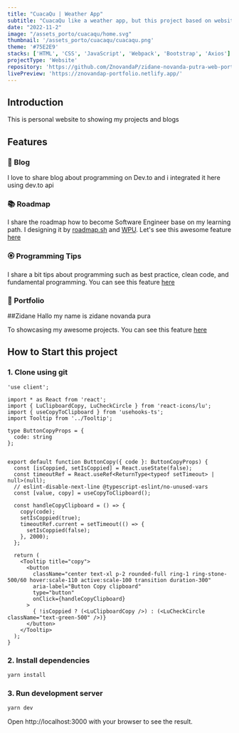```yaml
---
title: "CuacaQu | Weather App"
subtitle: "CuacaQu like a weather app, but this project based on website, the data weather around world get from public API OpenWeather API."
date: "2022-11-2"
image: "/assets_porto/cuacaqu/home.svg"
thumbnail: '/assets_porto/cuacaqu/cuacaqu.png'
theme: '#75E2E9'
stacks: ['HTML', 'CSS', 'JavaScript', 'Webpack', 'Bootstrap', 'Axios']
projectType: 'Website'
repository: 'https://github.com/ZnovandaP/zidane-novanda-putra-web-portfolio'
livePreview: 'https://znovandap-portfolio.netlify.app/'
---
```


## Introduction

This is personal website to showing my projects and blogs

## Features

### 📝 Blog

I love to share blog about programming on Dev.to and i integrated it here using dev.to api

### 📚 Roadmap

I share the roadmap how to become Software Engineer base on my learning path. I designing it by [roadmap.sh](https://roadmap.sh/) and [WPU](https://www.youtube.com/@sandhikagalihWPU). Let's see this awesome feature [here](https://www.codebayu.com/roadmap?tribe=frontend-developer)

### 🏵 Programming Tips

I share a bit tips about programming such as best practice, clean code, and fundamental programming. You can see this feature [here](https://www.codebayu.com/learn)

### 🎨 Portfolio

##Zidane
Hallo my name is zidane novanda pura

To showcasing my awesome projects. You can see this feature [here](https://www.codebayu.com/projects)

## How to Start this project

### 1. Clone using git

```
'use client';

import * as React from 'react';
import { LuClipboardCopy, LuCheckCircle } from 'react-icons/lu';
import { useCopyToClipboard } from 'usehooks-ts';
import Tooltip from '../Tooltip';

type ButtonCopyProps = {
  code: string
};


export default function ButtonCopy({ code }: ButtonCopyProps) {
  const [isCoppied, setIsCoppied] = React.useState(false);
  const timeoutRef = React.useRef<ReturnType<typeof setTimeout> | null>(null);
  // eslint-disable-next-line @typescript-eslint/no-unused-vars
  const [value, copy] = useCopyToClipboard();

  const handleCopyClipboard = () => {
    copy(code);
    setIsCoppied(true);
    timeoutRef.current = setTimeout(() => {
      setIsCoppied(false);
    }, 2000);
  };

  return (
    <Tooltip title="copy">
      <button
        className="center text-xl p-2 rounded-full ring-1 ring-stone-500/60 hover:scale-110 active:scale-100 transition duration-300"
        aria-label="Button Copy clipboard"
        type="button"
        onClick={handleCopyClipboard}
      >
        { !isCoppied ? (<LuClipboardCopy />) : (<LuCheckCircle className="text-green-500" />)}
      </button>
    </Tooltip>
  );
}

```

### 2. Install dependencies

```bash
yarn install
```

### 3. Run development server

```bash
yarn dev
```

Open http://localhost:3000 with your browser to see the result.
